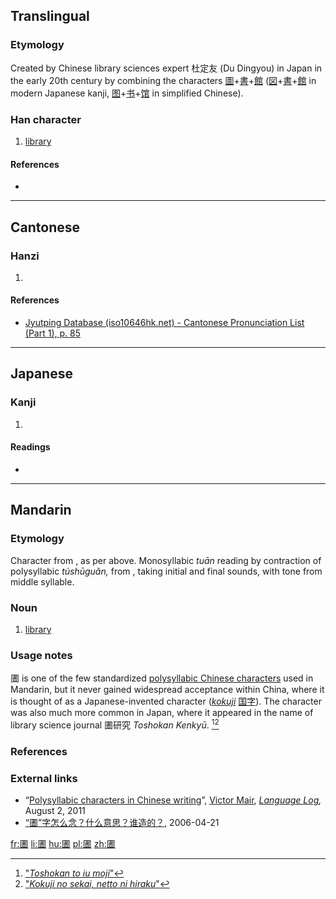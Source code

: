 ==Translingual==

===Etymology===
Created by Chinese library sciences expert 杜定友 (Du Dingyou) in Japan in the early 20th century by combining the characters [[圖]]+[[書]]+[[館]] ([[図]]+[[書]]+[[館]] in modern Japanese kanji, [[图]]+[[书]]+[[馆]] in simplified Chinese).

===Han character===
{{Han char|rn=31|rad=囗|as=10|sn=13|four=|canj=田中土日 (WLGA)|ids=⿴[[囗]][[書]]}}

# [[library]]

====References====
* {{Han ref|kx=0220.151|dkj=04829|dj=0452.070|hdz=10724.111|uh=5715|ud=22293}}

----

==Cantonese==

===Hanzi===
{{yue-hanzi|jyut=[[syu1]]|y=syu1}}

# {{defn|lang=yue|sort=囗10}}

====References====
* [http://www.iso10646hk.net/jp/document/download.jsp Jyutping Database (iso10646hk.net) - Cantonese Pronunciation List (Part 1), p. 85]

----

==Japanese==

===Kanji===
{{ja-kanji|grade=|rs=囗10}}

# {{defn|lang=ja|sort=囗10}}

====Readings====
* {{ja-readings|on=[[としょかん]] (toshokan), [[しょ]] (sho)|kun=}}

----

==Mandarin==
===Etymology===
Character from {{etyl|ja|cmn}}, as per above. Monosyllabic ''tuān'' reading by contraction of polysyllabic ''túshūguǎn,'' from {{term|圖書館|lang=cmn}}, taking initial and final sounds, with tone from middle syllable.

===Noun===
{{cmn-noun|ts|pin=túshūguǎn|pint=tu2shu1guan3}}

{{cmn-noun|ts|pin=tuān|pint=tuan1}}

# {{context|obscure|lang=cmn}} [[library]]

===Usage notes===
圕 is one of the few standardized [[w:polysyllabic Chinese character|polysyllabic Chinese characters]] used in Mandarin, but it never gained widespread acceptance within China, where it is thought of as a Japanese-invented character (''[[kokuji]]'' [[国字]]). The character was also much more common in Japan, where it appeared in the name of library science journal 圕研究 ''Toshokan Kenkyū''. <ref>[http://hp.vector.co.jp/authors/VA000964/html/tosho.htm "''Toshokan to iu moji''"]</ref><ref>[http://http://ksbookshelf.com/nozomu-oohara/Nikkei.htm "''Kokuji no sekai, netto ni hiraku''"]</ref>

===References===
<references/>

===External links===
* “[http://languagelog.ldc.upenn.edu/nll/?p=3330 Polysyllabic characters in Chinese writing]”, [http://languagelog.ldc.upenn.edu/nll/?author=13 Victor Mair], ''[http://languagelog.ldc.upenn.edu/nll/ Language Log],'' August 2, 2011
* [http://www.singtaonet.com/culture/splend/t20060421_196261.html “圕”字怎么念？什么意思？谁造的？], 2006-04-21

[[fr:圕]]
[[li:圕]]
[[hu:圕]]
[[pl:圕]]
[[zh:圕]]